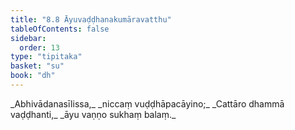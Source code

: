```yaml
---
title: "8.8 Āyuvaḍḍhanakumāravatthu"
tableOfContents: false
sidebar:
  order: 13
type: "tipitaka"
basket: "su"
book: "dh"
---
```



<DynamicBreadcrumb />

<Division number="109" book="dh" bookNo="18" page="29">

<Paragraph number="117" type="verses" book="dh">
_Abhivādanasīlissa,_  
_niccaṃ vuḍḍhāpacāyino;_  
_Cattāro dhammā vaḍḍhanti,_  
_āyu vaṇṇo sukhaṃ balaṃ._
</Paragraph>
</Division>